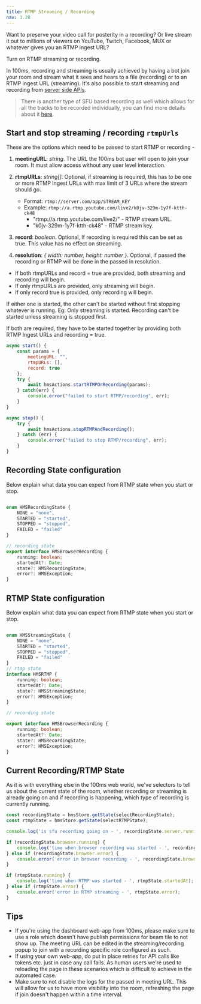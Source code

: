 ```yaml
---
title: RTMP Streaming / Recording
nav: 1.28
---
```



Want to preserve your video call for posterity in a recording?
Or live stream it out to millions of viewers on YouTube, Twitch, Facebook, MUX or whatever gives you an RTMP ingest URL?

Turn on RTMP streaming or recording.

In 100ms, recording and streaming is usually achieved by having a bot join your room
and stream what it sees and hears to a file (recording) or to an RTMP ingest URL (streaming).
It's also possible to start streaming and recording from [server side APIs](/server-side/v2/Destinations/rtmp-streaming-and-browser-recording).

> There is another type
> of SFU based recording as well which allows for all the tracks to be recorded individually, you can find more details about it
> [here](/server-side/v2/Destinations/recording).

## Start and stop streaming / recording `rtmpUrls`

These are the options which need to be passed to start RTMP or recording -

1. **meetingURL**: _string_. The URL the 100ms bot user will open to join your room. It must allow access without any user level interaction.
2. **rtmpURLs**: _string[]_. Optional, if streaming is required, this has to be one or more RTMP Ingest URLs with max limit of 3 URLs where the stream should go.

    - Format: `rtmp://server.com/app/STREAM_KEY`
    - Example: `rtmp://a.rtmp.youtube.com/live2/k0jv-329m-1y7f-ktth-ck48`
        - "rtmp://a.rtmp.youtube.com/live2/" - RTMP stream URL.
        - "k0jv-329m-1y7f-ktth-ck48" - RTMP stream key.

    <RtmpExternalConfig />

3. **record**: _boolean_. Optional, If recording is required this can be set as true. This value has no effect on streaming.
4. **resolution**: _\{ width: number, height: number }_. Optional, if passed the recording or RTMP will be done in the passed in resolution.

-   If both rtmpURLs and record = true are provided, both streaming and recording will begin.
-   If only rtmpURLs are provided, only streaming will begin.
-   If only record true is provided, only recording will begin.

If either one is started, the other can't be started without first stopping whatever is running.
Eg: Only streaming is started. Recording can't be started unless streaming is stopped first.

If both are required, they have to be started together by providing both RTMP Ingest URLs and recording = true.

```js
async start() {
    const params = {
        meetingURL: "",
        rtmpURLs: [],
        record: true
    };
    try {
        await hmsActions.startRTMPOrRecording(params);
    } catch(err) {
        console.error("failed to start RTMP/recording", err);
    }
}

async stop() {
    try {
        await hmsActions.stopRTMPAndRecording();
    } catch (err) {
        console.error("failed to stop RTMP/recording", err);
    }
}

```
## Recording State configuration

Below explain what data you can expect from RTMP state when you start or stop.

```ts

enum HMSRecordingState {
    NONE = "none",
    STARTED = "started",
    STOPPED = "stopped",
    FAILED = "failed"
}

// recording state
export interface HMSBrowserRecording {
    running: boolean;
    startedAt?: Date;
    state?: HMSRecordingState;
    error?: HMSException;
}

```

## RTMP State configuration

Below explain what data you can expect from RTMP state when you start or stop.

```ts

enum HMSStreamingState {
    NONE = "none",
    STARTED = "started",
    STOPPED = "stopped",
    FAILED = "failed"
}
// rtmp state
interface HMSRTMP {
    running: boolean;
    startedAt?: Date;
    state?: HMSStreamingState;
    error?: HMSException;
}

// recording state

export interface HMSBrowserRecording {
    running: boolean;
    startedAt?: Date;
    state?: HMSRecordingState;
    error?: HMSException;
}

```

## Current Recording/RTMP State

As it is with everything else in the 100ms web world, we've selectors to tell us about the current state of the room,
whether recording or streaming is already going on and if recording is happening, which type of recording is currently running.

```js
const recordingState = hmsStore.getState(selectRecordingState);
const rtmpState = hmsStore.getState(selectRTMPState);

console.log('is sfu recording going on - ', recordingState.server.running);

if (recordingState.browser.running) {
    console.log('time when browser recording was started - ', recordingState.browser.startedAt);
} else if (recordingState.browser.error) {
    console.error('error in browser recording - ', recordingState.browser.error);
}

if (rtmpState.running) {
    console.log('time when RTMP was started - ', rtmpState.startedAt);
} else if (rtmpState.error) {
    console.error('error in RTMP streaming - ', rtmpState.error);
}
```

## Tips

-   If you're using the dashboard web-app from 100ms, please make sure to use a role which doesn't have publish permissions for beam tile to not show up.
    The meeting URL can be edited in the streaming/recording popup to join with a recording specific role configured as such.
-   If using your own web-app, do put in place retries for API calls like tokens etc. just in case any call fails. As human users we're
    used to reloading the page in these scenarios which is difficult to achieve in the automated case.
-   Make sure to not disable the logs for the passed in meeting URL. This will allow for us to have more visibility into the room, refreshing the page
    if join doesn't happen within a time interval.
